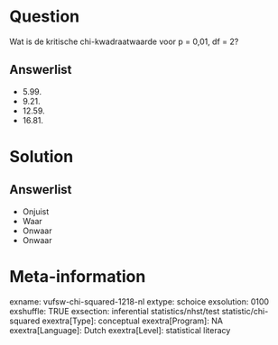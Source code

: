 Question
========
Wat is de kritische chi-kwadraatwaarde voor p = 0,01, df = 2?

Answerlist
----------
* 5.99.
* 9.21.
* 12.59.
* 16.81.  

Solution
========

Answerlist
----------
* Onjuist
* Waar
* Onwaar
* Onwaar

Meta-information
================
exname: vufsw-chi-squared-1218-nl
extype: schoice
exsolution: 0100
exshuffle: TRUE
exsection: inferential statistics/nhst/test statistic/chi-squared
exextra[Type]: conceptual
exextra[Program]: NA
exextra[Language]: Dutch
exextra[Level]: statistical literacy

